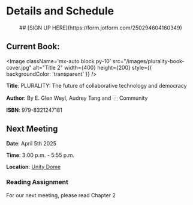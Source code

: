 
# Details and Schedule

<div align="center">
## [SIGN UP HERE](https://form.jotform.com/250294604160349)
</div>

## Current Book:

<Image
  className='mx-auto block py-10'
  src="/images/plurality-book-cover.jpg"
  alt="Title 2"
  width={400}
  height={200}
  style={{ backgroundColor: 'transparent' }}
/>



**Title**: PLURALITY: The future of collaborative technology and democracy  

**Author**: By E. Glen Weyl, Audrey Tang and ⿻ Community

**ISBN**: 979-8321247181

## Next Meeting

**Date**: April 5th 2025  

**Time**: 3:00 p.m. - 5:55 p.m. 

**Location**: [Unity Dome](https://maps.app.goo.gl/F5Wy2pxfcumWoAtn7) 

### Reading Assignment
For our next meeting, please read Chapter 2

